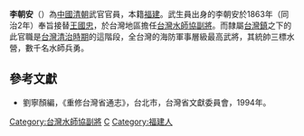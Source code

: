 {{Infobox Hokkien name
| title      = 李朝安
| hanji      = 李朝安
| poj        = Lí Tiâu-an
| hanlo      = 
| tl         = 
| bp         = 
| hokkienipa = 
| lm  = 
| image      = 
| image_size = 
| caption    = 
}}
'''李朝安'''（{{bd|？||？|catIdx=}}）為[[中國|中國]][[清朝|清朝]]武官官員，本籍[[福建|福建]]。武生員出身的李朝安於1863年（同治2年）奉旨接替[[王國忠|王國忠]]，於台灣地區擔任[[台灣水師協|台灣水師協]][[副將|副將]]。而隸屬[[台灣鎮|台灣鎮]]之下的此官職是[[台灣清治時期|台灣清治時期]]的這階段，全台灣的海防軍事層級最高武將，其統帥三標水營，數千名水師兵勇。
{{start box}}
{{s-before|[[王國忠|王國忠]]}}
{{s-title|[[台灣水師協|台灣水師協]][[副將|副將]]|1863年上任}}
{{s-after|[[葉晞暘|葉晞暘]]}}
{{end box}}

==參考文獻==
*劉寧顏編，《重修台灣省通志》，台北市，台灣省文獻委員會，1994年。

[[Category:台灣水師協副將|Category:台灣水師協副將]]
[[Category:李姓|C]]
[[Category:福建人|Category:福建人]]